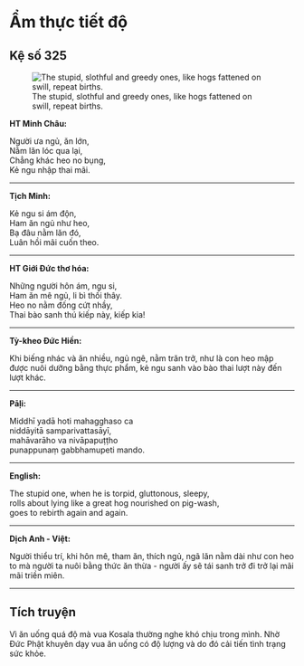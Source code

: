 # Ẩm thực tiết độ {- #am-thuc-tiet-do}

## Kệ số 325 {- #ke-so-325}

![The stupid, slothful and greedy ones, like hogs fattened on swill, repeat births.](images/kinh-phap-cu-ke-so-325-dhammapada-verse-325.jpg){fig-align="center" .lightbox}

**HT Minh Châu:**

Người ưa ngủ, ăn lớn,  
Nằm lăn lóc qua lại,  
Chẳng khác heo no bụng,  
Kẻ ngu nhập thai mãi.  

<hr class="divider">

**Tịch Minh:**

Kẻ ngu si ám độn,  
Ham ăn ngủ như heo,  
Bạ đâu nằm lăn đó,  
Luân hồi mãi cuốn theo.  

<hr class="divider">

**HT Giới Đức thơ hóa:**

Những người hôn ám, ngu si,  
Ham ăn mê ngủ, li bì thối thây.  
Heo no nằm đống cứt nhầy,  
Thai bào sanh thú kiếp này, kiếp kia!  

<hr class="divider">

**Tỳ-kheo Đức Hiền:**

Khi biếng nhác và ăn nhiều, ngủ ngê, nằm trăn trở, như là con heo mập được nuôi dưỡng bằng thực phẩm, kẻ ngu sanh vào bào thai lượt này đến lượt khác.  

<hr class="divider">

**Pāḷi:**

Middhī yadā hoti mahagghaso ca  
niddāyitā samparivattasāyī,  
mahāvarāho va nivāpapuṭṭho  
punappunaṃ gabbhamupeti mando.  

<hr class="divider">

**English:**

The stupid one, when he is torpid, gluttonous, sleepy,  
rolls about lying like a great hog nourished on pig-wash,  
goes to rebirth again and again.  

<hr class="divider">

**Dịch Anh - Việt:**

Người thiểu trí, khi hôn mê, tham ăn, thích ngủ, ngã lăn nằm dài như con heo to mà người ta nuôi bằng thức ăn thừa - người ấy sẽ tái sanh trở đi trở lại mãi mãi triền miên.  

<hr class="divider">

## Tích truyện {- #tich-truyen}

Vì ăn uống quá độ mà vua Kosala thường nghe khó chịu trong mình. Nhờ Ðức Phật khuyên dạy vua ăn uống có độ lượng và do đó cải tiến tình trạng sức khỏe.  